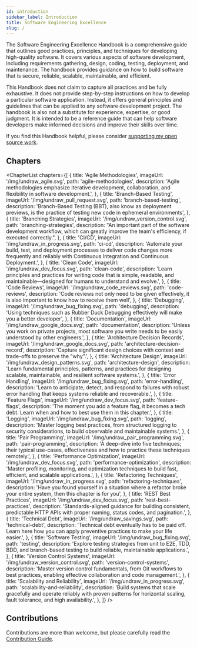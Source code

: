 ```yaml
---
id: introduction
sidebar_label: Introduction
title: Software Engineering Excellence
slug: /
---
```


The Software Engineering Excellence Handbook is a comprehensive guide that outlines good practices, principles, and
techniques for developing high-quality software. It covers various aspects of software development, including
requirements gathering, design, coding, testing, deployment, and maintenance. The handbook provides guidance on how to
build software that is secure, reliable, scalable, maintainable, and efficient.

This Handbook does not claim to capture all practices and be fully exhaustive. It does not provide step-by-step
instructions on how to develop a particular software application. Instead, it offers general principles and guidelines
that can be applied to any software development project. The handbook is also not a substitute for experience,
expertise, or good judgment. It is intended to be a reference guide that can help software developers make informed
decisions and improve their skills over time.

If you find this Handbook helpful, please consider
[supporting my open source work](https://github.com/sponsors/tobiasbueschel).

## Chapters


<ChapterList
  chapters={[
    {
      title: 'Agile Methodologies',
      imageUrl: '/img/undraw_agile.svg',
      path: 'agile-methodologies',
      description:
        'Agile methodologies emphasize iterative development, collaboration, and flexibility in software development.',
    },
    {
      title: 'Branch-Based Testing',
      imageUrl: '/img/undraw_pull_request.svg',
      path: 'branch-based-testing',
      description:
        'Branch-Based Testing (BBT), also know as deployment previews, is the practice of testing new code in ephemeral environments',
    },
    {
      title: 'Branching Strategies',
      imageUrl: '/img/undraw_version_control.svg',
      path: 'branching-strategies',
      description:
        "An important part of the software development workflow, which can greatly improve the team's efficiency, if executed correctly.",
    },
    {
      title: 'CI/CD',
      imageUrl: '/img/undraw_in_progress.svg',
      path: 'ci-cd',
      description:
        'Automate your build, test, and deployment processes to deliver code changes more frequently and reliably with Continuous Integration and Continuous Deployment.',
    },
    {
      title: 'Clean Code',
      imageUrl: '/img/undraw_dev_focus.svg',
      path: 'clean-code',
      description:
        'Learn principles and practices for writing code that is simple, readable, and maintainable—designed for humans to understand and evolve.',
    },
    {
      title: 'Code Reviews',
      imageUrl: '/img/undraw_code_reviews.svg',
      path: 'code-reviews',
      description:
        'Code reviews not only need to be given effectively, it is also important to know how to receive them well',
    },
    {
      title: 'Debugging',
      imageUrl: '/img/undraw_bug_fixing.svg',
      path: 'debugging',
      description: 'Using techniques such as Rubber Duck Debugging effectively will make you a better developer',
    },
    {
      title: 'Documentation',
      imageUrl: '/img/undraw_google_docs.svg',
      path: 'documentation',
      description:
        'Unless you work on private projects, most software you write needs to be easily understood by other engineers.',
    },
    {
      title: 'Architecture Decision Records',
      imageUrl: '/img/undraw_google_docs.svg',
      path: 'architecture-decision-record',
      description: 'Capture significant design choices with context and trade-offs to preserve the "why".',
    },
    {
      title: 'Architecture Design',
      imageUrl: '/img/undraw_design_patterns.svg',
      path: 'architecture-design',
      description:
        'Learn fundamental principles, patterns, and practices for designing scalable, maintainable, and resilient software systems.',
    },
    {
      title: 'Error Handling',
      imageUrl: '/img/undraw_bug_fixing.svg',
      path: 'error-handling',
      description:
        'Learn to anticipate, detect, and respond to failures with robust error handling that keeps systems reliable and recoverable.',
    },
    {
      title: 'Feature Flags',
      imageUrl: '/img/undraw_dev_focus.svg',
      path: 'feature-flags',
      description:
        'The moment you add a feature flag, it becomes a tech debt. Learn when and how to best use them in this chapter.',
    },
    {
      title: 'Logging',
      imageUrl: '/img/undraw_bug_fixing.svg',
      path: 'logging',
      description:
        'Master logging best practices, from structured logging to security considerations, to build observable and maintainable systems.',
    },
    {
      title: 'Pair Programming',
      imageUrl: '/img/undraw_pair_programming.svg',
      path: 'pair-programming',
      description:
        'A deep-dive into five techniques; their typical use-cases, effectiveness and how to practice these techniques remotely.',
    },
    {
      title: 'Performance Optimization',
      imageUrl: '/img/undraw_dev_focus.svg',
      path: 'performance-optimization',
      description:
        'Master profiling, monitoring, and optimization techniques to build fast, efficient, and scalable applications.',
    },
    {
      title: 'Refactoring Techniques',
      imageUrl: '/img/undraw_in_progress.svg',
      path: 'refactoring-techniques',
      description:
        'Have you found yourself in a situation where a refactor broke your entire system, then this chapter is for you',
    },
    {
      title: 'REST Best Practices',
      imageUrl: '/img/undraw_dev_focus.svg',
      path: 'rest-best-practices',
      description:
        'Standards-aligned guidance for building consistent, predictable HTTP APIs with proper naming, status codes, and pagination.',
    },
    {
      title: 'Technical Debt',
      imageUrl: '/img/undraw_savings.svg',
      path: 'technical-debt',
      description:
        'Technical debt eventually has to be paid off. Learn here how you can apply preventive practices to make your life easier.',
    },
    {
      title: 'Software Testing',
      imageUrl: '/img/undraw_bug_fixing.svg',
      path: 'testing',
      description:
        'Explore testing strategies from unit to E2E, TDD, BDD, and branch-based testing to build reliable, maintainable applications.',
    },
    {
      title: 'Version Control Systems',
      imageUrl: '/img/undraw_version_control.svg',
      path: 'version-control-systems',
      description:
        'Master version control fundamentals, from Git workflows to best practices, enabling effective collaboration and code management.',
    },
    {
      title: 'Scalability and Reliability',
      imageUrl: '/img/undraw_in_progress.svg',
      path: 'scalability-and-reliability',
      description:
        'Build systems that scale gracefully and operate reliably with proven patterns for horizontal scaling, fault tolerance, and high availability.',
    },
  ]}
/>

## Contributions

Contributions are more than welcome, but please carefully read the
[Contribution Guide](https://github.com/software-engineering-excellence/handbook/blob/main/CONTRIBUTING.md).
